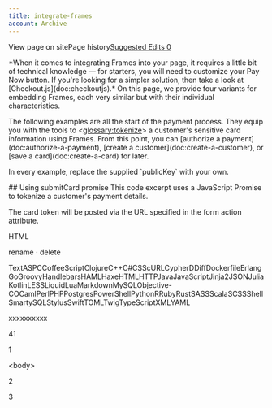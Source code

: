```yaml
---
title: integrate-frames
account: Archive
---
```


View page on sitePage history[Suggested Edits 0](/project/checkoutdocs-legacy/v1.9/suggested)

\*When it comes to integrating Frames into your page, it requires a little bit of technical knowledge — for starters, you will need to customize your Pay Now button. If you're looking for a simpler solution, then take a look at \[Checkout.js\](doc:checkoutjs).\* On this page, we provide four variants for embedding Frames, each very similar but with their individual characteristics.

The following examples are all the start of the payment process. They equip you with the tools to <<glossary:tokenize>> a customer's sensitive card information using Frames. From this point, you can \[authorize a payment\](doc:authorize-a-payment), \[create a customer\](doc:create-a-customer), or \[save a card\](doc:create-a-card) for later.

In every example, replace the supplied \`publicKey\` with your own.

\## Using submitCard promise This code excerpt uses a JavaScript Promise to tokenize a customer's payment details.

The card token will be posted via the URL specified in the form action attribute.

HTML

rename · delete

TextASPCCoffeeScriptClojureC++C#CSScURLCypherDDiffDockerfileErlangGoGroovyHandlebarsHAMLHaxeHTMLHTTPJavaJavaScriptJinja2JSONJuliaKotlinLESSLiquidLuaMarkdownMySQLObjective-COCamlPerlPHPPostgresPowerShellPythonRRubyRustSASSScalaSCSSShellSmartySQLStylusSwiftTOMLTwigTypeScriptXMLYAML

xxxxxxxxxx

41

1

<body\>

2

 <!-- add frames script -->

3

 <script src\="https://cdn.checkout.com/js/frames.js"\></script\>

4

 <form id\="payment-form" method\="POST" action\="https://merchant.com/charge-card"\>

5

 <div class\="frames-container"\>

6

 <!-- form will be added here -->

7

 </div\>

8

 <!-- add submit button -->

9

 <button id\="pay-now-button" type\="submit" disabled\>Pay now</button\>

10

 </form\>

11

​

12

 <script\>

13

 var paymentForm \= document.getElementById('payment-form');

14

 var payNowButton \= document.getElementById('pay-now-button');

15

​

16

 Frames.init({

17

 publicKey: 'pk\_test\_6ff46046-30af-41d9-bf58-929022d2cd14',

18

 containerSelector: '.frames-container',

19

 cardValidationChanged: function() {

20

 // if all fields contain valid information, the Pay now

21

 // button will be enabled and the form can be submitted

22

 payNowButton.disabled \= !Frames.isCardValid();

23

 },

24

 cardSubmitted: function() {

25

 payNowButton.disabled \= true;

26

 // display loader

27

 }

28

 });

29

 paymentForm.addEventListener('submit', function(event) {

30

 event.preventDefault();

31

 Frames.submitCard()

32

 .then(function(data) {

33

 Frames.addCardToken(paymentForm, data.cardToken);

34

 paymentForm.submit();

35

 })

36

 .catch(function(err) {

37

 // catch the error

38

 });

39

 });

40

 </script\>

41

</body\>

Import from Gist

\## Using cardTokenised handler The example here uses a cardTokenized handler to gain a payment token for your customers' card details. 

HTML

rename · delete

TextASPCCoffeeScriptClojureC++C#CSScURLCypherDDiffDockerfileErlangGoGroovyHandlebarsHAMLHaxeHTMLHTTPJavaJavaScriptJinja2JSONJuliaKotlinLESSLiquidLuaMarkdownMySQLObjective-COCamlPerlPHPPostgresPowerShellPythonRRubyRustSASSScalaSCSSShellSmartySQLStylusSwiftTOMLTwigTypeScriptXMLYAML

xxxxxxxxxx

42

1

<body\>

2

 <!-- add frames script -->

3

 <script src\="https://cdn.checkout.com/js/frames.js"\></script\>

4

 <form id\="payment-form" method\="POST" action\="https://merchant.com/charge-card"\>

5

 <div class\="frames-container"\>

6

 <!-- form will be added here -->

7

 </div\>

8

 <!-- add submit button -->

9

 <button id\="pay-now-button" type\="submit" disabled\>Pay now</button\>

10

 </form\>

11

​

12

 <script\>

13

 var paymentForm \= document.getElementById('payment-form');

14

 var payNowButton \= document.getElementById('pay-now-button');

15

​

16

 Frames.init({

17

 publicKey: 'pk\_test\_6ff46046-30af-41d9-bf58-929022d2cd14',

18

 containerSelector: '.frames-container',

19

 cardValidationChanged: function() {

20

 // if all fields contain valid information, the Pay now

21

 // button will be enabled and the form can be submitted

22

 payNowButton.disabled \= !Frames.isCardValid();

23

 },

24

 cardSubmitted: function() {

25

 payNowButton.disabled \= true;

26

 // display loader

27

 },

28

 cardTokenised: function(event) {

29

 var cardToken \= event.data.cardToken;

30

 Frames.addCardToken(paymentForm, cardToken)

31

 paymentForm.submit()

32

 },

33

 cardTokenisationFailed: function(event) {

34

 // catch the error

35

 }

36

 });

37

 paymentForm.addEventListener('submit', function(event) {

38

 event.preventDefault();

39

 Frames.submitCard();

40

 });

41

 </script\>

42

</body\>

Import from Gist

\## Loading Frames asynchronously If you load Frames asynchronously, you can change the namespace to a name other than 'Frames'. The example below uses Checkout as the namespace. 

Use \*\*window.CKOConfig\*\* to change the namespace, or to load Frames asynchronously. 

HTML

rename · delete

TextASPCCoffeeScriptClojureC++C#CSScURLCypherDDiffDockerfileErlangGoGroovyHandlebarsHAMLHaxeHTMLHTTPJavaJavaScriptJinja2JSONJuliaKotlinLESSLiquidLuaMarkdownMySQLObjective-COCamlPerlPHPPostgresPowerShellPythonRRubyRustSASSScalaSCSSShellSmartySQLStylusSwiftTOMLTwigTypeScriptXMLYAML

xxxxxxxxxx

44

1

<body\>

2

 <form id\="payment-form" method\="POST" action\="https://merchant.com/charge-card"\>

3

 <div class\="frames-container"\>

4

 <!-- form will be added here -->

5

 </div\>

6

 <!-- add submit button -->

7

 <button id\="pay-now-button" type\="submit" disabled\>Pay now</button\>

8

 </form\>

9

 <!-- add frames script with async attribute -->

10

 <script async src\="https://cdn.checkout.com/js/frames.js"\></script\>

11

 <script\>

12

 var paymentForm \= document.getElementById('payment-form');

13

 var payNowButton \= document.getElementById("pay-now-button");

14

​

15

 window.CKOConfig \= {

16

 publicKey: 'pk\_test\_6ff46046-30af-41d9-bf58-929022d2cd14',

17

 containerSelector: '.frames-container',

18

 // change the namespace to Checkout

19

 namespace: 'Checkout',

20

 ready: function() {

21

 // Frames is registered on the global namespace and safe to use

22

 payNowButton.addEventListener('click', function() {

23

 // Use the namespace in the settings instead of Frames

24

 Checkout.submitCard();

25

 });

26

 },

27

 cardValidationChanged: function() {

28

 // if all fields contain valid information, the Pay now

29

 // button will be enabled and the form can be submitted

30

 payNowButton.disabled \= !Checkout.isCardValid();

31

 },

32

 cardSubmitted: function() {

33

 payNowButton.disabled \= true;

34

 // display loader

35

 },

36

 cardTokenised: function(event) {

37

 // add card token to the form

38

 Checkout.addCardToken(paymentForm, event.data.cardToken);

39

 // submit the form

40

 paymentForm.submit();

41

 }

42

 };

43

 </script\>

44

</body\>

Import from Gist

\## Including billing details Use the attribute \`billingDetails\` to send the customer's details. In the example, we have added the customer's billing details to a Frames form. 

HTML

rename · delete

TextASPCCoffeeScriptClojureC++C#CSScURLCypherDDiffDockerfileErlangGoGroovyHandlebarsHAMLHaxeHTMLHTTPJavaJavaScriptJinja2JSONJuliaKotlinLESSLiquidLuaMarkdownMySQLObjective-COCamlPerlPHPPostgresPowerShellPythonRRubyRustSASSScalaSCSSShellSmartySQLStylusSwiftTOMLTwigTypeScriptXMLYAML

xxxxxxxxxx

50

1

<body\>

2

 <!-- add frames script -->

3

 <script src\="https://cdn.checkout.com/js/frames.js"\></script\>

4

 <form id\="payment-form" method\="POST" action\="https://merchant.com/charge-card"\>

5

 <div class\="frames-container"\>

6

 <!-- form will be added here -->

7

 </div\>

8

 <!-- add submit button -->

9

 <button id\="pay-now-button" type\="submit" disabled\>Pay now</button\>

10

 </form\>

11

​

12

 <script\>

13

 var paymentForm \= document.getElementById('payment-form');

14

 var payNowButton \= document.getElementById('pay-now-button');

15

​

16

 Frames.init({

17

 publicKey: 'pk\_test\_6ff46046-30af-41d9-bf58-929022d2cd14',

18

 containerSelector: '.frames-container',

19

 customerName: 'John Smith',

20

 billingDetails: {

21

 addressLine1: '623 Slade Street',

22

 addressLine2: 'Apartment 8',

23

 postcode: '31313',

24

 country: 'US',

25

 city: 'Hinesville',

26

 phone: { number: '9125084652' }

27

 },

28

 cardValidationChanged: function () {

29

 // if all fields contain valid information, the Pay now

30

 // button will be enabled and the form can be submitted

31

 payNowButton.disabled \= !Frames.isCardValid();

32

 },

33

 cardSubmitted: function () {

34

 payNowButton.disabled \= true;

35

 // display loader

36

 }

37

 });

38

 paymentForm.addEventListener('submit', function (event) {

39

 event.preventDefault();

40

 Frames.submitCard()

41

 .then(function (data) {

42

 Frames.addCardToken(paymentForm, data.cardToken);

43

 paymentForm.submit();

44

 })

45

 .catch(function (err) {

46

 // catch the error

47

 });

48

 });

49

 </script\>

50

</body\>

Import from Gist
